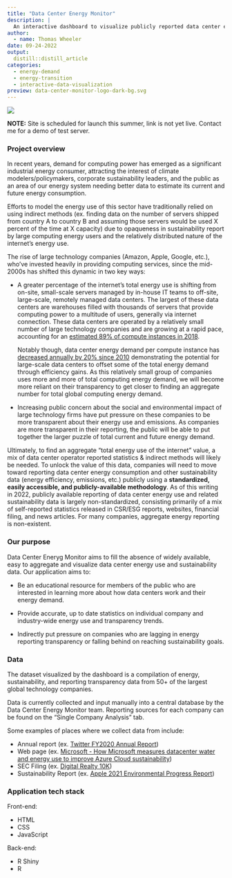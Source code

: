 ```yaml
---
title: "Data Center Energy Monitor"
description: |
  An interactive dashboard to visualize publicly reported data center energy use and sustainability reporting transparency trends from 50+ of the largest global technology companies.
author:
  - name: Thomas Wheeler
date: 09-24-2022
output:
  distill::distill_article
categories:
  - energy-demand
  - energy-transition
  - interactive-data-visualization
preview: data-center-monitor-logo-dark-bg.svg
---
```


<img src="movingbits_home.png"/>

**NOTE:** Site is scheduled for launch this summer, link is not yet live. Contact me for a demo of test server.

### Project overview

In recent years, demand for computing power has emerged as a significant industrial energy consumer, attracting the interest of climate modelers/policymakers, corporate sustainability leaders, and the public as an area of our energy system needing better data to estimate its current and future energy consumption.

Efforts to model the energy use of this sector have traditionally relied on using indirect methods (ex. finding data on the number of servers shipped from country A to country B and assuming those servers would be used X percent of the time at X capacity) due to opaqueness in sustainability report by large computing energy users and the relatively distributed nature of the internet's energy use.

The rise of large technology companies (Amazon, Apple, Google, etc.), who've invested heavily in providing computing services, since the mid-2000s has shifted this dynamic in two key ways:

- A greater percentage of the internet's total energy use is shifting from on-site, small-scale servers managed by in-house IT teams to off-site, large-scale, remotely managed data centers. The largest of these data centers are warehouses filled with thousands of servers that provide computing power to a multitude of users, generally via internet connection. These data centers are operated by a relatively small number of large technology companies and are growing at a rapid pace, accounting for an [estimated 89% of compute instances in 2018](https://datacenters.lbl.gov/sites/default/files/Masanet_et_al_Science_2020.full_.pdf). 

  Notably though, data center energy demand per compute instance has [decreased annually by 20% since 2010](https://datacenters.lbl.gov/sites/default/files/Masanet_et_al_Science_2020.full_.pdf) demonstrating the potential for large-scale data centers to offset some of the total energy demand through efficiency gains. As this relatively small group of companies uses more and more of total computing energy demand, we will become more reliant on their transparency to get closer to finding an aggregate number for total global computing energy demand.

- Increasing public concern about the social and environmental impact of large technology firms have put pressure on these companies to be more transparent about their energy use and emissions. As companies are more transparent in their reporting, the public will be able to put together the larger puzzle of total current and future energy demand.

Ultimately, to find an aggregate "total energy use of the internet" value, a mix of data center operator reported statistics & indirect methods will likely be needed. To unlock the value of this data, companies will need to move toward reporting data center energy consumption and other sustainability data (energy efficiency, emissions, etc.) publicly using a **standardized, easily accessible, and publicly-available methodology**. As of this writing in 2022, publicly available reporting of data center energy use and related sustainability data is largely non-standardized, consisting primarily of a mix of self-reported statistics released in CSR/ESG reports, websites, financial filing, and news articles. For many companies, aggregate energy reporting is non-existent.

### Our purpose

Data Center Eneryg Monitor aims to fill the absence of widely available, easy to aggregate and visualize data center energy use and sustainability data. Our application aims to: 

- Be an educational resource for members of the public who are interested in learning more about how data centers work and their energy demand.

- Provide accurate, up to date statistics on individual company and industry-wide energy use and transparency trends.

- Indirectly put pressure on companies who are lagging in energy reporting transparency or falling behind on reaching sustainability goals.

### Data

The dataset visualized by the dashboard is a compilation of energy, sustainability, and reporting transparency data from 50+ of the largest global technology companies.

Data is currently collected and input manually into a central database by the Data Center Energy Monitor team. Reporting sources for each company can be found on the "Single Company Analysis" tab.

Some examples of places where we collect data from include:

- Annual report (ex. [Twitter FY2020 Annual Report](https://s22.q4cdn.com/826641620/files/doc_financials/2020/ar/FiscalYR2020_Twitter_Annual_Report.pdf))
- Web page (ex. [Microsoft - How Microsoft measures datacenter water and energy use to improve Azure Cloud sustainability](https://azure.microsoft.com/en-us/blog/how-microsoft-measures-datacenter-water-and-energy-use-to-improve-azure-cloud-sustainability/))
- SEC Filing (ex. [Digital Realty 10K](https://ucsb.box.com/s/io6m91zf7g9o0uvci0c5oqrkt3hcj4c0))
- Sustainability Report (ex. [Apple 2021 Environmental Progress Report](https://www.apple.com/environment/pdf/Apple_Environmental_Progress_Report_2021.pdf))


### Application tech stack

Front-end:

- HTML
- CSS
- JavaScript

Back-end:

- R Shiny
- R

<script>
  $(function () {
    $('[data-toggle="tooltip"]').tooltip()
  })
</script>
